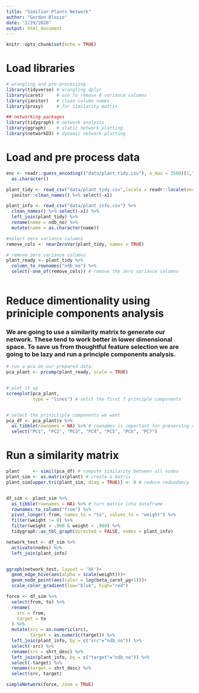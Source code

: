 ```yaml
---
title: "Similiar Plants Network"
author: "Gordon Blasco"
date: "2/29/2020"
output: html_document
---
```


```r
knitr::opts_chunk$set(echo = TRUE)
```
# Load libraries
```r
# wrangling and pre-processing
library(tidyverse) # wrangling dplyr
library(caret)     # use to remove 0 variance columns
library(janitor)   # clean column names 
library(proxy)     # for similarity matrix

## networking packages
library(tidygraph) # network analysis
library(ggraph)    # static network plotting
library(networkD3) # dynamic network plotting
```


# Load and pre process data
```r

enc <- readr::guess_encoding(("data/plant_tidy.csv"), n_max = 3500)[1,"encoding"] %>% 
  as.character()

plant_tidy <- read_csv("data/plant_tidy.csv",locale = readr::locale(encoding = enc)) %>% 
  janitor::clean_names() %>% select(-x1)

plant_info <- read_csv("data/plant_info.csv") %>% 
  clean_names() %>% select(-x1) %>% 
  left_join(plant_tidy) %>% 
  rename(name = ndb_no) %>% 
  mutate(name = as.character(name)) 

#select zero variance columns 
remove_cols <- nearZeroVar(plant_tidy, names = TRUE)

# remove zero variance columns 
plant_ready <- plant_tidy %>% 
  column_to_rownames("ndb_no") %>% 
  select(-one_of(remove_cols)) # remove the zero variance columns
  
```


# Reduce dimentionality using priniciple components analysis
### We are going to use a similarity matrix to generate our network. These tend to work better in lower dimensional space. To save us from thoughtful feature selection we are going to be lazy and run a principle components analysis. 

```r
# run a pca on our prepared data
pca_plant <- prcomp(plant_ready, scale = TRUE)


# plot it up
screeplot(pca_plant,
          type = "lines") # selct the first 7 principle components


# select the prinicliple components we want
pca_df <- pca_plant$x %>% 
  as_tibble(rownames = NA) %>% # rownames is important for preserving our data. 
  select("PC1", "PC2", "PC3", "PC4", "PC5", "PC6", "PC7") 
```


# Run a similarity matrix
```r
plant     <- simil(pca_df) # compute similarity between all nodes
plant_sim <- as.matrix(plant) # create a matrix
plant_sim[upper.tri(plant_sim, diag = TRUE)] <- 0 # reduce redundancy 


df_sim <- plant_sim %>% 
  as_tibble(rownames = NA) %>% # turn matrix into dataframe
  rownames_to_column("from") %>% 
  pivot_longer(-from, names_to = "to", values_to = "weight") %>% 
  filter(weight != 0) %>% 
  filter(weight > .908 & weight < .909) %>% 
  tidygraph::as_tbl_graph(directed = FALSE, nodes = plant_info) 
```

```r

network_test <- df_sim %>% 
  activate(nodes) %>% 
  left_join(plant_info)


ggraph(network_test, layout = 'kk')+
  geom_edge_hive(aes(alpha = scale(weight)))+
  geom_node_point(aes(color = log(beta_carot_µg+1)))+
  scale_color_gradient(low="blue", high="red")

```



```r
force <- df_sim %>% 
  select(from, to) %>% 
  rename(
    src = from,
    target = to
  ) %>% 
  mutate(src = as.numeric(src),
         target = as.numeric(target)) %>% 
  left_join(plant_info, by = c("src"="ndb_no")) %>% 
  select(-src) %>% 
  rename(src = shrt_desc) %>% 
  left_join(plant_info, by = c("target"="ndb_no")) %>% 
  select(-target) %>% 
  rename(target = shrt_desc) %>% 
  select(src, target)

simpleNetwork(force, zoom = TRUE)
```




















